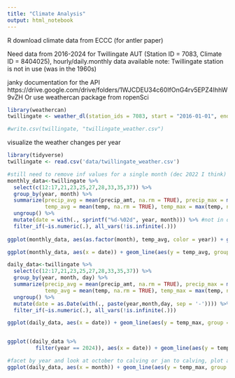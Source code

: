 ```yaml
---
title: "Climate Analysis"
output: html_notebook
---
```


R download climate data from ECCC (for antler paper)

Need data from 2016-2024 for Twillingate AUT (Station ID = 7083, Climate ID = 8404025), hourly/daily.monthly data available
note: Twillingate station is not in use (was in the 1960s)

janky documentation for the API https://drive.google.com/drive/folders/1WJCDEU34c60IfOnG4rv5EPZ4IhhW9vZH
Or use weathercan package from ropenSci

```r
library(weathercan)
twillingate <- weather_dl(station_ids = 7083, start = "2016-01-01", end = "2024-07-30")

#write.csv(twillingate, "twillingate_weather.csv")
```

visualize the weather changes per year

```r
library(tidyverse)
twillingate <- read.csv('data/twillingate_weather.csv')

#still need to remove inf values for a single month (dec 2022 I think)
monthly_data<-twillingate %>% 
  select(c(12:17,21,23,25,27,28,33,35,37)) %>% 
  group_by(year, month) %>% 
  summarize(precip_avg = mean(precip_amt, na.rm = TRUE), precip_max = max(precip_amt, na.rm = TRUE), precip_min = min(precip_amt, na.rm = TRUE), 
            temp_avg = mean(temp, na.rm = TRUE), temp_max = max(temp, na.rm = TRUE), temp_min = min(temp, na.rm = TRUE)) %>% 
  ungroup() %>% 
  mutate(date = with(., sprintf("%d-%02d", year, month))) %>% #not in date format...
  filter_if(~is.numeric(.), all_vars(!is.infinite(.)))
  
ggplot(monthly_data, aes(as.factor(month), temp_avg, color = year)) + geom_point()

ggplot(monthly_data, aes(x = date)) + geom_line(aes(y = temp_avg, group = 1)) + geom_line(aes(y = temp_max, group = 1, colour = "red")) + geom_line(aes(y = temp_min, group = 1, colour = "blue"))

daily_data<-twillingate %>% 
  select(c(12:17,21,23,25,27,28,33,35,37)) %>% 
  group_by(year, month, day) %>% 
  summarize(precip_avg = mean(precip_amt, na.rm = TRUE), precip_max = max(precip_amt, na.rm = TRUE), precip_min = min(precip_amt, na.rm = TRUE), 
            temp_avg = mean(temp, na.rm = TRUE), temp_max = max(temp, na.rm = TRUE), temp_min = min(temp, na.rm = TRUE)) %>% 
  ungroup() %>% 
  mutate(date = as.Date(with(., paste(year,month,day, sep = '-')))) %>% 
  filter_if(~is.numeric(.), all_vars(!is.infinite(.)))

ggplot(daily_data, aes(x = date)) + geom_line(aes(y = temp_max, group = 1, colour = "red")) + geom_line(aes(y = temp_min, group = 1, colour = "blue"))


ggplot((daily_data %>% 
         filter(year == 2024)), aes(x = date)) + geom_line(aes(y = temp_max, group = 1, colour = "red")) + geom_line(aes(y = temp_min, group = 1, colour = "blue"))

#facet by year and look at october to calving or jan to calving, plot avg daily temp per year and look for differences
ggplot(daily_data, aes(x = month)) + geom_line(aes(y = temp_max, group = as.factor(year), colour = "red")) + geom_line(aes(y = temp_min, group = as.factor(year), colour = "blue"))
```

